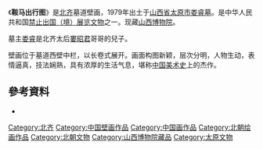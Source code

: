 {{禁止出国(境)展览文物 |
图片 = [[File:Riders_on_Horseback,_Northern_Qi_Dynasty.jpg|220px]]<br><small>《鞍马出行图》局部</small> |
名称 = 娄睿墓鞍马出行图壁画 |
时代 = [[北齐|北齐]] |
出土 = [[山西省|山西省]][[太原市|太原市]]（1979年）|
现藏 = [[山西博物院|山西博物院]] |
登录 = 2002年 |
}}

《'''鞍马出行图'''》是[[北齐|北齐]]墓道壁画，1979年出土于[[山西省|山西省]][[太原市|太原市]][[娄睿墓|娄睿墓]]。是中华人民共和国[[禁止出国（境）展览文物|禁止出国（境）展览文物]]之一。现藏[[山西博物院|山西博物院]]。

墓主[[娄睿|娄睿]]是北齐太后[[婁昭君|婁昭君]]哥哥的兒子。

壁画位于墓道西壁中栏，以长卷式展开。画面构图新颖，层次分明，人物生动，表情逼真，技法娴熟，具有浓厚的生活气息，堪称[[中国美术史|中国美术史]]上的杰作。

==參考資料==
*{{zh}}{{cite web |url=http://www.wenwuchina.com/episteme/list35/detail149/23502.html |title=娄睿墓《鞍马出行图》壁画（局部）</span> |publisher=中国文物网 |date= |accessdate=2009-04-29 |archive-date=2008-11-22 |archive-url=https://web.archive.org/web/20081122000933/http://www.wenwuchina.com/episteme/list35/detail149/23502.html |dead-url=no }}

{{禁止出境展览文物索引}}

[[Category:北齐|Category:北齐]]
[[Category:中国壁画作品|Category:中国壁画作品]]
[[Category:中国画作品|Category:中国画作品]]
[[Category:北朝绘画作品|Category:北朝绘画作品]]
[[Category:北朝文物|Category:北朝文物]]
[[Category:山西博物院藏品|Category:山西博物院藏品]]
[[Category:太原文物|Category:太原文物]]
